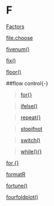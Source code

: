 # F {-}

[Factors](https://linkedin-learning.pxf.io/rweekly_factor)

[file.choose](https://linkedin-learning.pxf.io/rweekly_filechoose)

[fivenum()](https://linkedin-learning.pxf.io/rweekly_pipeline)

[fix()](https://linkedin-learning.pxf.io/rweekly_editfix)

[floor()](https://linkedin-learning.pxf.io/rweekly_round)

##flow control{-}

>[for{}](https://linkedin-learning.pxf.io/rweekly_forloop)

>[ifelse()](https://linkedin-learning.pxf.io/rweekly_ifelse)

>[repeat{}](https://linkedin-learning.pxf.io/rweekly_repeatloop)

>[stopifnot](https://linkedin-learning.pxf.io/rweekly_stopifnot)

>[switch()](https://linkedin-learning.pxf.io/rweekly_switch)

>[while(){}](https://linkedin-learning.pxf.io/rweekly_while)

[for {}](https://linkedin-learning.pxf.io/rweekly_forloop)

[formatR](https://linkedin-learning.pxf.io/rweekly_styleguides)

[fortune()](https://linkedin-learning.pxf.io/rweekly_fun)

[fourfoldplot()](https://linkedin-learning.pxf.io/rweekly_fourfoldplot)
